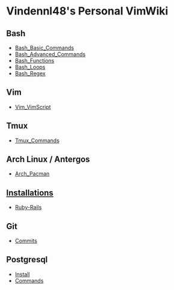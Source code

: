 

= Vindennl48's Personal VimWiki =


== Bash ==
* [[Bash_Basic_Commands]]
* [[Bash_Advanced_Commands]]
* [[Bash_Functions]]
* [[Bash_Loops]]
* [[Bash_Regex]]


== Vim ==
* [[Vim_VimScript]]


== Tmux ==
* [[Tmux_Commands]]


== Arch Linux / Antergos ==
* [[Arch_Pacman]]


== [[Installations]] ==
* [[Ruby-Rails]]


== Git ==
* [[Commits]]


== Postgresql ==
* [[Install]]
* [[Commands]]
